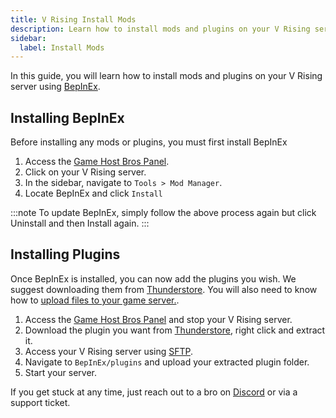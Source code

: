```yaml
---
title: V Rising Install Mods
description: Learn how to install mods and plugins on your V Rising server.
sidebar:
  label: Install Mods
---
```


In this guide, you will learn how to install mods and plugins on your V Rising server using [BepInEx](https://thunderstore.io/c/v-rising/p/BepInEx/BepInExPack_V_Rising/).

## Installing BepInEx
Before installing any mods or plugins, you must first install BepInEx

1. Access the [Game Host Bros Panel](https://panel.gamehostbros.com/).
2. Click on your V Rising server.
3. In the sidebar, navigate to `Tools > Mod Manager`.
4. Locate BepInEx and click `Install`

:::note
To update BepInEx, simply follow the above process again but click Uninstall and then Install again.
:::

## Installing Plugins
Once BepInEx is installed, you can now add the plugins you wish. We suggest downloading them from [Thunderstore](https://thunderstore.io/c/v-rising/). You will also need to know how to [upload files to your game server.](/getting-started/uploading-files/).

1. Access the [Game Host Bros Panel](https://panel.gamehostbros.com/) and stop your V Rising server.
2. Download the plugin you want from [Thunderstore](https://thunderstore.io/c/v-rising/), right click and extract it.
3. Access your V Rising server using [SFTP](/getting-started/uploading-files/).
4. Navigate to `BepInEx/plugins` and upload your extracted plugin folder.
6. Start your server.

If you get stuck at any time, just reach out to a bro on [Discord](https://discord.gg/FN4XgbAwzr) or via a support ticket.
